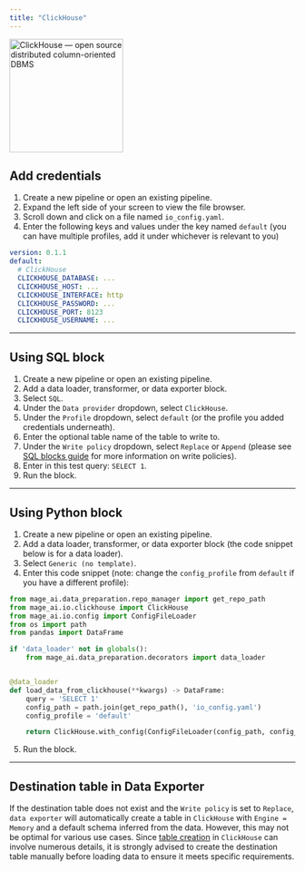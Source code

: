 ```yaml
---
title: "ClickHouse"
---
```


<img
  alt="ClickHouse — open source distributed column-oriented DBMS"
  src="https://clickhouse.com/images/ch_gh_logo_rounded.png"
  height="200"
/>

## Add credentials

1. Create a new pipeline or open an existing pipeline.
2. Expand the left side of your screen to view the file browser.
3. Scroll down and click on a file named `io_config.yaml`.
4. Enter the following keys and values under the key named `default` (you can
   have multiple profiles, add it under whichever is relevant to you)

```yaml
version: 0.1.1
default:
  # ClickHouse
  CLICKHOUSE_DATABASE: ...
  CLICKHOUSE_HOST: ...
  CLICKHOUSE_INTERFACE: http
  CLICKHOUSE_PASSWORD: ...
  CLICKHOUSE_PORT: 8123
  CLICKHOUSE_USERNAME: ...
```

---

## Using SQL block

1. Create a new pipeline or open an existing pipeline.
2. Add a data loader, transformer, or data exporter block.
3. Select `SQL`.
4. Under the `Data provider` dropdown, select `ClickHouse`.
5. Under the `Profile` dropdown, select `default` (or the profile you added
   credentials underneath).
6. Enter the optional table name of the table to write to.
7. Under the `Write policy` dropdown, select `Replace` or `Append` (please see
   [SQL blocks guide](/guides/sql-blocks) for more information on write policies).
8. Enter in this test query: `SELECT 1`.
9. Run the block.

---

## Using Python block

1. Create a new pipeline or open an existing pipeline.
2. Add a data loader, transformer, or data exporter block (the code snippet
   below is for a data loader).
3. Select `Generic (no template)`.
4. Enter this code snippet (note: change the `config_profile` from `default` if
   you have a different profile):

```python
from mage_ai.data_preparation.repo_manager import get_repo_path
from mage_ai.io.clickhouse import ClickHouse
from mage_ai.io.config import ConfigFileLoader
from os import path
from pandas import DataFrame

if 'data_loader' not in globals():
    from mage_ai.data_preparation.decorators import data_loader


@data_loader
def load_data_from_clickhouse(**kwargs) -> DataFrame:
    query = 'SELECT 1'
    config_path = path.join(get_repo_path(), 'io_config.yaml')
    config_profile = 'default'

    return ClickHouse.with_config(ConfigFileLoader(config_path, config_profile)).load(query)
```

5. Run the block.

---

## Destination table in Data Exporter

If the destination table does not exist and the `Write policy` is set
to `Replace`, `data exporter` will automatically create a table in `ClickHouse`
with `Engine = Memory` and a default schema inferred from the data.
However, this may not be optimal for various use cases. Since [table creation](https://clickhouse.com/docs/en/sql-reference/statements/create/table)
in `ClickHouse` can involve numerous details, it is strongly advised to
create the destination table manually before loading data to ensure it
meets specific requirements.
